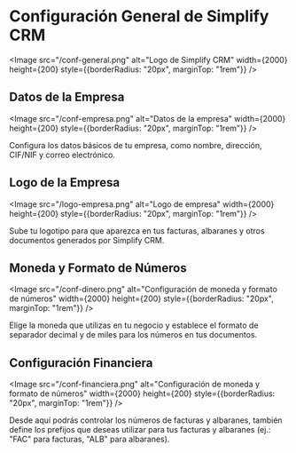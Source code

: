 
# Configuración General de Simplify CRM

<Image src="/conf-general.png" alt="Logo de Simplify CRM" width={2000} height={200} style={{borderRadius: "20px", marginTop: "1rem"}} />

## Datos de la Empresa

<Image src="/conf-empresa.png" alt="Datos de la empresa" width={2000} height={200} style={{borderRadius: "20px", marginTop: "1rem"}} />

Configura los datos básicos de tu empresa, como nombre, dirección, CIF/NIF y correo electrónico.

## Logo de la Empresa

<Image src="/logo-empresa.png" alt="Logo de empresa" width={2000} height={200} style={{borderRadius: "20px", marginTop: "1rem"}} />

Sube tu logotipo para que aparezca en tus facturas, albaranes y otros documentos generados por Simplify CRM.

## Moneda y Formato de Números

<Image src="/conf-dinero.png" alt="Configuración de moneda y formato de números" width={2000} height={200} style={{borderRadius: "20px", marginTop: "1rem"}} />

Elige la moneda que utilizas en tu negocio y establece el formato de separador decimal y de miles para los números en tus documentos.

## Configuración Financiera

<Image src="/conf-financiera.png" alt="Configuración de moneda y formato de números" width={2000} height={200} style={{borderRadius: "20px", marginTop: "1rem"}} />

Desde aquí podrás controlar los números de facturas y albaranes, también define los prefijos que deseas utilizar para tus facturas y albaranes (ej.: "FAC" para facturas, "ALB" para albaranes).
